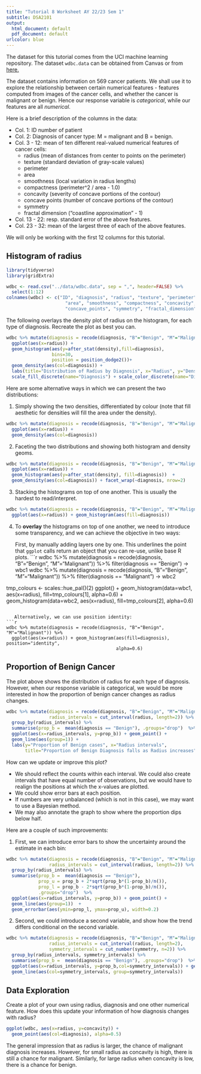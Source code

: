 ```yaml
---
title: "Tutorial 8 Worksheet AY 22/23 Sem 1"
subtitle: DSA2101
output:
  html_document: default
  pdf_document: default
urlcolor: blue
---
```


The dataset for this tutorial comes from the UCI machine learning repository.
The dataset `wdbc.data` can be obtained from Canvas or from 
[here.](https://archive.ics.uci.edu/ml/datasets/breast+cancer+wisconsin+(diagnostic))

The dataset contains information on 569 cancer patients. We shall use it to 
explore the relationship between certain numerical features - features
computed from images of the cancer cells, and whether the cancer is 
malignant or benign. Hence our response variable is *categorical*, while our 
features are all *numerical*.

Here is a brief description of the columns in the data:

* Col. 1: ID number of patient
* Col. 2: Diagnosis of cancer type: M = malignant and B = benign.
* Col. 3 - 12: mean of ten different real-valued numerical features of cancer cells:
  * radius (mean of distances from center to points on the perimeter)
  * texture (standard deviation of gray-scale values)
  * perimeter
  * area
  * smoothness (local variation in radius lengths)
  * compactness (perimeter^2 / area - 1.0)
  * concavity (severity of concave portions of the contour)
  * concave points (number of concave portions of the contour) 
  * symmetry
  * fractal dimension ("coastline approximation" - 1)
* Col. 13 - 22: resp. standard error of the above features.
* Col. 23 - 32: mean of the largest three of each of the above features. 

We will only be working with the first 12 columns for this tutorial.

## Histogram of radius

```r
library(tidyverse)
library(gridExtra)
```

```r
wdbc <- read.csv("../data/wdbc.data", sep = ",", header=FALSE) %>% 
  select(1:12) 
colnames(wdbc) <- c("ID", "diagnosis", "radius", "texture", "perimeter", 
                      "area", "smoothness", "compactness", "concavity", 
                      "concave_points", "symmetry", "fractal_dimension")
```

The following overlays the density plot of radius on the histogram, for each 
type of diagnosis. Recreate the plot as best you can.

```r
wdbc %>% mutate(diagnosis = recode(diagnosis, "B"="Benign", "M"="Malignant")) %>% 
  ggplot(aes(x=radius)) + 
  geom_histogram(aes(y=after_stat(density),fill=diagnosis), 
                 bins=30,
                 position = position_dodge2())+ 
  geom_density(aes(col=diagnosis)) +
  labs(title="Distribution of Radius by Diagnosis", x="Radius", y="Density") + 
  scale_fill_discrete(name="Diagnosis") + scale_color_discrete(name="Diagnosis")
```

Here are some alternative ways in which we can present the two distributions:

1. Simply showing the two densities, differentiated by colour (note that fill 
   aesthetic for densities will fill the area under the density).
```r
wdbc %>% mutate(diagnosis = recode(diagnosis, "B"="Benign", "M"="Malignant")) %>% 
  ggplot(aes(x=radius)) + 
  geom_density(aes(col=diagnosis))
```

2. Faceting the two distributions and showing both histogram and density geoms.
```r
wdbc %>% mutate(diagnosis = recode(diagnosis, "B"="Benign", "M"="Malignant")) %>% 
  ggplot(aes(x=radius)) + 
  geom_histogram(aes(y=after_stat(density), fill=diagnosis))  + 
  geom_density(aes(col=diagnosis)) + facet_wrap(~diagnosis, nrow=2)
```

3. Stacking the histograms on top of one another. This is usually the hardest to read/interpret.
```r
wdbc %>% mutate(diagnosis = recode(diagnosis, "B"="Benign", "M"="Malignant")) %>% 
  ggplot(aes(x=radius)) + geom_histogram(aes(fill=diagnosis))
```

4. To **overlay** the histograms on top of one another, we need to introduce 
   some transparency, and we can achieve the objective in two ways:
   
   First, by manually adding layers one by one. This underlines the point that 
   `ggplot` calls return an object that you can re-use, unlike base R plots.
```r
wdbc %>% mutate(diagnosis = recode(diagnosis, "B"="Benign", "M"="Malignant")) %>% 
  filter(diagnosis == "Benign") -> wbc1
wdbc %>% mutate(diagnosis = recode(diagnosis, "B"="Benign", "M"="Malignant")) %>% 
  filter(diagnosis == "Malignant") -> wbc2

tmp_colours <- scales::hue_pal()(2)
ggplot() + 
  geom_histogram(data=wbc1, aes(x=radius), fill=tmp_colours[1], alpha=0.6) +
  geom_histogram(data=wbc2, aes(x=radius), fill=tmp_colours[2], alpha=0.6)

```

   Alternatively, we can use position identity:
```r
wdbc %>% mutate(diagnosis = recode(diagnosis, "B"="Benign", "M"="Malignant")) %>% 
  ggplot(aes(x=radius)) + geom_histogram(aes(fill=diagnosis), position="identity",
                                         alpha=0.6)
```

## Proportion of Benign Cancer

The plot above shows the distribution of radius for each type of diagnosis. However,
when our response variable is categorical, we would be more interested in how 
the proportion of benign cancer changes as radius changes. 

```r
wdbc %>% mutate(diagnosis = recode(diagnosis, "B"="Benign", "M"="Malignant"),
                radius_intervals = cut_interval(radius, length=2)) %>% 
  group_by(radius_intervals) %>% 
  summarise(prop_b =  mean(diagnosis == "Benign"), .groups="drop")  %>% 
  ggplot(aes(x=radius_intervals, y=prop_b)) + geom_point() + 
  geom_line(aes(group=1)) + 
  labs(y="Proportion of Benign cases", x="Radius intervals",
       title="Proportion of Benign Diagnosis falls as Radius increases")
```

How can we update or improve this plot?

* We should reflect the counts within each interval. We could also create 
  intervals that have equal number of observations, but we would have to realign
  the positions at which the x-values are plotted.
* We could show error  bars at each position. 
* If numbers are very unbalanced (which is not in this case), we may want to use 
  a Bayesian method.
* We may also annotate the graph to show where the proportion dips below half.

Here are a couple of such improvements:

1. First, we can introduce error bars to show the uncertainty around the 
   estimate in each bin:
```r
wdbc %>% mutate(diagnosis = recode(diagnosis, "B"="Benign", "M"="Malignant"),
                radius_intervals = cut_interval(radius, length=2)) %>% 
  group_by(radius_intervals) %>% 
  summarise(prop_b =  mean(diagnosis == "Benign"), 
            prop_u = prop_b + 2*sqrt(prop_b*(1-prop_b)/n()),
            prop_l = prop_b - 2*sqrt(prop_b*(1-prop_b)/n()),
            .groups="drop")  %>%
  ggplot(aes(x=radius_intervals, y=prop_b)) + geom_point() + 
  geom_line(aes(group=1))  + 
  geom_errorbar(aes(ymin=prop_l, ymax=prop_u), width=0.2)
```

2. Second, we could introduce a second variable, and show how the trend 
   differs conditional on the second variable.
```r

wdbc %>% mutate(diagnosis = recode(diagnosis, "B"="Benign", "M"="Malignant"),
                radius_intervals = cut_interval(radius, length=2),
                symmetry_intervals = cut_number(symmetry, n=2)) %>% 
  group_by(radius_intervals, symmetry_intervals) %>% 
  summarise(prop_b =  mean(diagnosis == "Benign"), .groups="drop")  %>% 
  ggplot(aes(x=radius_intervals, y=prop_b,col=symmetry_intervals)) + geom_point() + 
  geom_line(aes(col=symmetry_intervals, group=symmetry_intervals)) 

```



## Data Exploration

Create a plot of your own using radius, diagnosis and one other numerical feature.
How does this update your information of how diagnosis changes with radius?

```r
ggplot(wdbc, aes(x=radius, y=concavity)) + 
  geom_point(aes(col=diagnosis), alpha=0.5)
```

The general impression that as radius is larger, the chance of malignant 
diagnosis increases. However, for small radius as concavity is high, 
there is still a chance for malignant. Similarly, for large radius when concavity 
is low, there is a chance for benign.
